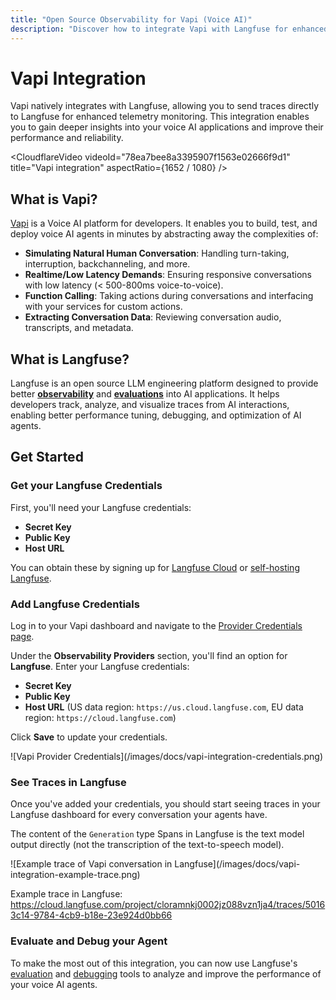 ```yaml
---
title: "Open Source Observability for Vapi (Voice AI)"
description: "Discover how to integrate Vapi with Langfuse for enhanced voice AI telemetry monitoring, enabling improved performance and reliability of your AI applications."
---
```


# Vapi Integration

Vapi natively integrates with Langfuse, allowing you to send traces directly to Langfuse for enhanced telemetry monitoring. This integration enables you to gain deeper insights into your voice AI applications and improve their performance and reliability.

<CloudflareVideo
  videoId="78ea7bee8a3395907f1563e02666f9d1"
  title="Vapi integration"
  aspectRatio={1652 / 1080}
/>

## What is Vapi?

[Vapi](https://docs.vapi.ai/introduction) is a Voice AI platform for developers. It enables you to build, test, and deploy voice AI agents in minutes by abstracting away the complexities of:

- **Simulating Natural Human Conversation**: Handling turn-taking, interruption, backchanneling, and more.
- **Realtime/Low Latency Demands**: Ensuring responsive conversations with low latency (< 500-800ms voice-to-voice).
- **Function Calling**: Taking actions during conversations and interfacing with your services for custom actions.
- **Extracting Conversation Data**: Reviewing conversation audio, transcripts, and metadata.

## What is Langfuse?

Langfuse is an open source LLM engineering platform designed to provide better **[observability](/docs/tracing)** and **[evaluations](/docs/scores/overview)** into AI applications. It helps developers track, analyze, and visualize traces from AI interactions, enabling better performance tuning, debugging, and optimization of AI agents.

## Get Started

<Steps>

### Get your Langfuse Credentials

First, you'll need your Langfuse credentials:

- **Secret Key**
- **Public Key**
- **Host URL**

You can obtain these by signing up for [Langfuse Cloud](https://cloud.langfuse.com/) or [self-hosting Langfuse](https://langfuse.com/docs/deployment/self-host).

### Add Langfuse Credentials

Log in to your Vapi dashboard and navigate to the [Provider Credentials page](https://dashboard.vapi.ai/keys).

Under the **Observability Providers** section, you'll find an option for **Langfuse**. Enter your Langfuse credentials:

- **Secret Key**
- **Public Key**
- **Host URL** (US data region: `https://us.cloud.langfuse.com`, EU data region: `https://cloud.langfuse.com`)

Click **Save** to update your credentials.

<Frame border className="sm:w-1/2">
  ![Vapi Provider Credentials](/images/docs/vapi-integration-credentials.png)
</Frame>

### See Traces in Langfuse

Once you've added your credentials, you should start seeing traces in your Langfuse dashboard for every conversation your agents have.

<Callout type="info" emoji="💡">

The content of the `Generation` type Spans in Langfuse is the text model output directly (not the transcription of the text-to-speech model).

</Callout>

<Frame border>
  ![Example trace of Vapi conversation in
  Langfuse](/images/docs/vapi-integration-example-trace.png)
</Frame>

Example trace in Langfuse: https://cloud.langfuse.com/project/cloramnkj0002jz088vzn1ja4/traces/50163c14-9784-4cb9-b18e-23e924d0bb66

### Evaluate and Debug your Agent

To make the most out of this integration, you can now use Langfuse's [evaluation](/docs/scores/overview) and [debugging](/docs/analytics/overview) tools to analyze and improve the performance of your voice AI agents.

</Steps>
